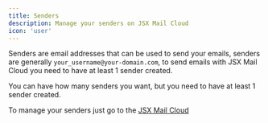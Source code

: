 ```yaml
---
title: Senders
description: Manage your senders on JSX Mail Cloud
icon: 'user'
---
```


Senders are email addresses that can be used to send your emails, senders are generally `your_username@your-domain.com`, to send emails with JSX Mail Cloud you need to have at least 1 sender created.

You can have how many senders you want, but you need to have at least 1 sender created.

To manage your senders just go to the [JSX Mail Cloud](https://jsxmail.org/cloud/app/senders)
